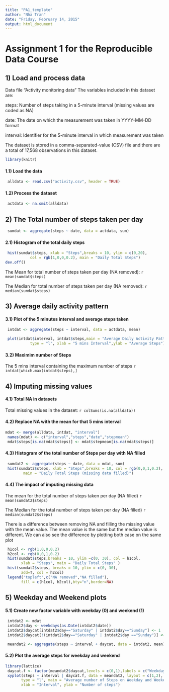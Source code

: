 ```yaml
---
title: "PA1_template"
author: "Nha Tran"
date: "Friday, February 14, 2015"
output: html_document
---
```


# Assignment 1 for the Reproducible Data Course  


## 1) Load and process data

Data file "Activity monitoring data"
The variables included in this dataset are:

steps: Number of steps taking in a 5-minute interval (missing values are coded as NA)

date: The date on which the measurement was taken in YYYY-MM-DD format

interval: Identifier for the 5-minute interval in which measurement was taken

The dataset is stored in a comma-separated-value (CSV) file and there are a total of 17,568 observations in this dataset.

```r
library(knitr)

```

####  1.1) Load the data

```r
 alldata <- read.csv("activity.csv", header = TRUE)

```

####  1.2) Process the dataset

```r
 actdata <- na.omit(alldata)

```

## 2) The Total number of steps taken per day

```r
 sumdat <- aggregate(steps ~ date, data = actdata, sum)

```

####  2.1) Histogram of the total daily steps

```r
 hist(sumdat$steps, xlab = "Steps",breaks = 10, ylim = c(0,20),
           col = rgb(1,0,0,0.2), main = "Daily Total Steps")
dev.off()
```

The Mean for total number of steps taken per day (NA removed):
`r mean(sumdat$steps) `

The Median for total number of steps taken per day (NA removed):
`r median(sumdat$steps) `


## 3) Average daily activity pattern

####  3.1) Plot of the 5 minutes interval and average steps taken 

```r
 intdat <- aggregate(steps ~ interval, data = actdata, mean)

 plot(intdat$interval, intdat$steps,main = "Average Daily Activity Pattern",
           type = "l", xlab = "5 mins Interval",ylab = "Average Steps")

```

####  3.2) Maximim number of Steps

The 5 mins interval containing the maximum number of steps `r intdat[which.max(intdat$steps),] `  


## 4) Imputing missing values

#### 4.1) Total NA in datasets

Total missing values in the dataset: `r colSums(is.na(alldata)) `

####  4.2) Replace NA with the mean for that 5 mins interval

```r
mdat <- merge(alldata, intdat, "interval")
 names(mdat) <- c("interval","steps","date","stepmean") 
 mdat$steps[is.na(mdat$steps)] <- mdat$stepmean[is.na(mdat$steps)]

```

####  4.3) Histogram of the total number of Steps per day with NA filled

```r
 sumdat2 <- aggregate(steps ~ date, data = mdat, sum)
 hist(sumdat2$steps, xlab = "Steps",breaks = 10, col = rgb(0,0,1,0.2),
        main = "Daily Total Steps (missing data filled)")

```

####  4.4) The impact of imputing missing data

The mean for the total number of steps taken per day (NA filled)
`r mean(sumdat2$steps) `

The Median for the total number of steps taken per day (NA filled)
`r median(sumdat2$steps) `

There is a difference between removing NA and filling the missing value with the mean value.  The mean value is the same but the median value is different.
We can also see the difference by plotting both case on the same plot

```r
 h1col <- rgb(1,0,0,0.2)
 h2col <- rgb(0,0,1,0.2)
 hist(sumdat$steps,breaks = 10, ylim =c(0, 30), col = h1col,
       xlab = "Steps", main = "Daily Total Steps" )
 hist(sumdat2$steps, breaks = 10, ylim = c(0, 30),
       add=T, col = h2col)
 legend('topleft',c("NA removed","NA filled"),
       fill = c(h1col, h2col),bty="n",border=NA)

```


## 5) Weekday and Weekend plots

####  5.1) Create new factor variable with weekday (0) and weekend (1)

```r
 intdat2 <- mdat
 intdat2$day <- weekdays(as.Date(intdat2$date))
 intdat2$daycat[intdat2$day=="Saturday" | intdat2$day=="Sunday"] <- 1
 intdat2$daycat[!(intdat2$day=="Saturday" | intdat2$day =="Sunday")] <- 0

 meandat2 <- aggregate(steps ~ interval + daycat, data = intdat2, mean)

```

####  5.2) Plot the average steps for weekday and weekend

```r
library(lattice)
 daycat.f <- factor(meandat2$daycat,levels = c(0,1),labels = c("Weekday", "Weekend"))
 xyplot(steps ~ interval | daycat.f, data = meandat2, layout = c(1,2),
       type = "l", main = "Average number of Steps on Weekday and Weekend",
       xlab = "Interval", ylab = "Number of steps")

```





